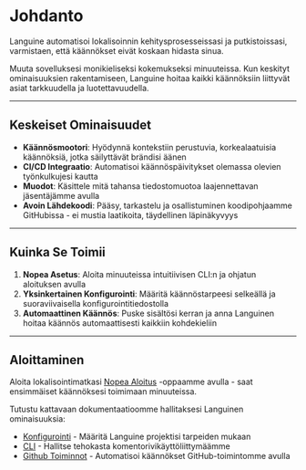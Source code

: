 # Johdanto

Languine automatisoi lokalisoinnin kehitysprosesseissasi ja putkistoissasi, varmistaen, että käännökset eivät koskaan hidasta sinua.

Muuta sovelluksesi monikieliseksi kokemukseksi minuuteissa. Kun keskityt ominaisuuksien rakentamiseen, Languine hoitaa kaikki käännöksiin liittyvät asiat tarkkuudella ja luotettavuudella.

---

## Keskeiset Ominaisuudet

- **Käännösmootori**: Hyödynnä kontekstiin perustuvia, korkealaatuisia käännöksiä, jotka säilyttävät brändisi äänen
- **CI/CD Integraatio**: Automatisoi käännöspäivitykset olemassa olevien työnkulkujesi kautta
- **Muodot**: Käsittele mitä tahansa tiedostomuotoa laajennettavan jäsentäjämme avulla
- **Avoin Lähdekoodi**: Pääsy, tarkastelu ja osallistuminen koodipohjaamme GitHubissa - ei mustia laatikoita, täydellinen läpinäkyvyys

---

## Kuinka Se Toimii

1. **Nopea Asetus**: Aloita minuuteissa intuitiivisen CLI:n ja ohjatun aloituksen avulla
2. **Yksinkertainen Konfigurointi**: Määritä käännöstarpeesi selkeällä ja suoraviivaisella konfigurointitiedostolla
3. **Automaattinen Käännös**: Puske sisältösi kerran ja anna Languinen hoitaa käännös automaattisesti kaikkiin kohdekieliin

---

## Aloittaminen

Aloita lokalisointimatkasi [Nopea Aloitus](/docs/quickstart) -oppaamme avulla - saat ensimmäiset käännöksesi toimimaan minuuteissa.

Tutustu kattavaan dokumentaatioomme hallitaksesi Languinen ominaisuuksia:

- [Konfigurointi](/docs/configuration) - Määritä Languine projektisi tarpeiden mukaan
- [CLI](/docs/cli) - Hallitse tehokasta komentorivikäyttöliittymäämme
- [Github Toiminnot](/docs/github-actions) - Automatisoi käännökset GitHub-toimintomme avulla
